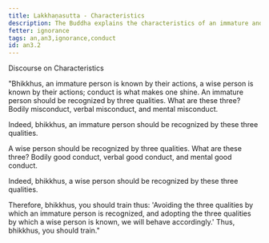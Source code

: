 ```yaml
---
title: Lakkhaṇasutta - Characteristics
description: The Buddha explains the characteristics of an immature and wise person.
fetter: ignorance
tags: an,an3,ignorance,conduct
id: an3.2
---
```


Discourse on Characteristics

"Bhikkhus, an immature person is known by their actions, a wise person is known by their actions; conduct is what makes one shine. An immature person should be recognized by three qualities. What are these three? Bodily misconduct, verbal misconduct, and mental misconduct.

Indeed, bhikkhus, an immature person should be recognized by these three qualities.

A wise person should be recognized by three qualities. What are these three? Bodily good conduct, verbal good conduct, and mental good conduct.

Indeed, bhikkhus, a wise person should be recognized by these three qualities.

Therefore, bhikkhus, you should train thus: 'Avoiding the three qualities by which an immature person is recognized, and adopting the three qualities by which a wise person is known, we will behave accordingly.' Thus, bhikkhus, you should train."